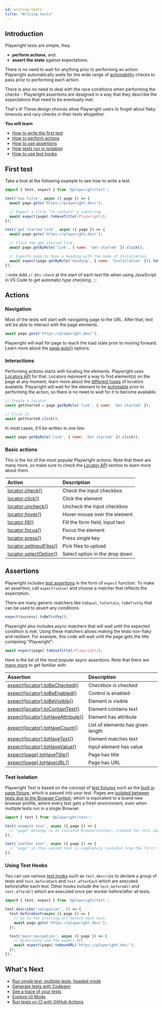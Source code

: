 ```yaml
---
id: writing-tests
title: "Writing tests"
---
```


## Introduction

Playwright tests are simple, they
- **perform actions**, and
- **assert the state** against expectations.

There is no need to wait for anything prior to performing an action: Playwright automatically waits for the wide range of [actionability](./actionability.mdx) checks to pass prior to performing each action.

There is also no need to deal with the race conditions when performing the checks - Playwright assertions are designed in a way that they describe the expectations that need to be eventually met.

That's it! These design choices allow Playwright users to forget about flaky timeouts and racy checks in their tests altogether.

**You will learn**
- [How to write the first test](/writing-tests.mdx#first-test)
- [How to perform actions](/writing-tests.mdx#actions)
- [How to use assertions](/writing-tests.mdx#assertions)
- [How tests run in isolation](/writing-tests.mdx#test-isolation)
- [How to use test hooks](/writing-tests.mdx#using-test-hooks)

## First test

Take a look at the following example to see how to write a test.

```js title="tests/example.spec.ts"
import { test, expect } from '@playwright/test';

test('has title', async ({ page }) => {
  await page.goto('https://playwright.dev/');

  // Expect a title "to contain" a substring.
  await expect(page).toHaveTitle(/Playwright/);
});

test('get started link', async ({ page }) => {
  await page.goto('https://playwright.dev/');

  // Click the get started link.
  await page.getByRole('link', { name: 'Get started' }).click();

  // Expects page to have a heading with the name of Installation.
  await expect(page.getByRole('heading', { name: 'Installation' })).toBeVisible();
});
```

:::note
Add `// @ts-check` at the start of each test file when using JavaScript in VS Code to get automatic type checking.
:::

## Actions

### Navigation

Most of the tests will start with navigating page to the URL. After that, test will be able to interact with the page elements.

```js
await page.goto('https://playwright.dev/');
```

Playwright will wait for page to reach the load state prior to moving forward. Learn more about the [page.goto()](/api/class-page.mdx#page-goto) options.

### Interactions

Performing actions starts with locating the elements. Playwright uses [Locators API](./locators.mdx) for that. Locators represent a way to find element(s) on the page at any moment, learn more about the [different types](./locators.mdx) of locators available. Playwright will wait for the element to be [actionable](./actionability.mdx) prior to performing the action, so there is no need to wait for it to become available.

```js
// Create a locator.
const getStarted = page.getByRole('link', { name: 'Get started' });

// Click it.
await getStarted.click();
```

In most cases, it'll be written in one line:

```js
await page.getByRole('link', { name: 'Get started' }).click();
```

### Basic actions

This is the list of the most popular Playwright actions. Note that there are many more, so make sure to check the [Locator API](./api/class-locator.mdx) section to learn more about them.

| Action | Description |
| :- | :- |
| [locator.check()](/api/class-locator.mdx#locator-check) | Check the input checkbox |
| [locator.click()](/api/class-locator.mdx#locator-click) | Click the element |
| [locator.uncheck()](/api/class-locator.mdx#locator-uncheck) | Uncheck the input checkbox |
| [locator.hover()](/api/class-locator.mdx#locator-hover) | Hover mouse over the element |
| [locator.fill()](/api/class-locator.mdx#locator-fill) | Fill the form field, input text |
| [locator.focus()](/api/class-locator.mdx#locator-focus) | Focus the element |
| [locator.press()](/api/class-locator.mdx#locator-press) | Press single key |
| [locator.setInputFiles()](/api/class-locator.mdx#locator-set-input-files) | Pick files to upload |
| [locator.selectOption()](/api/class-locator.mdx#locator-select-option) | Select option in the drop down |

## Assertions

Playwright includes [test assertions](./test-assertions.mdx) in the form of `expect` function. To make an assertion, call `expect(value)` and choose a matcher that reflects the expectation.

There are many generic matchers like `toEqual`, `toContain`, `toBeTruthy` that can be used to assert any conditions.

```js
expect(success).toBeTruthy();
```

Playwright also includes async matchers that will wait until the expected condition is met. Using these matchers allows making the tests non-flaky and resilient. For example, this code will wait until the page gets the title containing "Playwright":

```js
await expect(page).toHaveTitle(/Playwright/);
```

Here is the list of the most popular async assertions. Note that there are [many more](./test-assertions.mdx) to get familiar with:

| Assertion | Description |
| :- | :- |
| [expect(locator).toBeChecked()](/api/class-locatorassertions.mdx#locator-assertions-to-be-checked) | Checkbox is checked |
| [expect(locator).toBeEnabled()](/api/class-locatorassertions.mdx#locator-assertions-to-be-enabled) | Control is enabled |
| [expect(locator).toBeVisible()](/api/class-locatorassertions.mdx#locator-assertions-to-be-visible) | Element is visible |
| [expect(locator).toContainText()](/api/class-locatorassertions.mdx#locator-assertions-to-contain-text) | Element contains text |
| [expect(locator).toHaveAttribute()](/api/class-locatorassertions.mdx#locator-assertions-to-have-attribute) | Element has attribute |
| [expect(locator).toHaveCount()](/api/class-locatorassertions.mdx#locator-assertions-to-have-count) | List of elements has given length |
| [expect(locator).toHaveText()](/api/class-locatorassertions.mdx#locator-assertions-to-have-text) | Element matches text |
| [expect(locator).toHaveValue()](/api/class-locatorassertions.mdx#locator-assertions-to-have-value) | Input element has value |
| [expect(page).toHaveTitle()](/api/class-pageassertions.mdx#page-assertions-to-have-title) | Page has title |
| [expect(page).toHaveURL()](/api/class-pageassertions.mdx#page-assertions-to-have-url) | Page has URL |

### Test Isolation

Playwright Test is based on the concept of [test fixtures](./test-fixtures.mdx) such as the [built in page fixture](./test-fixtures#built-in-fixtures), which is passed into your test. Pages are [isolated between tests due to the Browser Context](./browser-contexts), which is equivalent to a brand new browser profile, where every test gets a fresh environment, even when multiple tests run in a single Browser.

```js title="tests/example.spec.ts"
import { test } from '@playwright/test';

test('example test', async ({ page }) => {
  // "page" belongs to an isolated BrowserContext, created for this specific test.
});

test('another test', async ({ page }) => {
  // "page" in this second test is completely isolated from the first test.
});
```

### Using Test Hooks

You can use various [test hooks](./api/class-test.mdx) such as `test.describe` to declare a group of tests and `test.beforeEach` and `test.afterEach` which are executed before/after each test. Other hooks include the `test.beforeAll` and `test.afterAll` which are executed once per worker before/after all tests.

```js title="tests/example.spec.ts"
import { test, expect } from '@playwright/test';

test.describe('navigation', () => {
  test.beforeEach(async ({ page }) => {
    // Go to the starting url before each test.
    await page.goto('https://playwright.dev/');
  });

  test('main navigation', async ({ page }) => {
    // Assertions use the expect API.
    await expect(page).toHaveURL('https://playwright.dev/');
  });
});
```

## What's Next
- [Run single test, multiple tests, headed mode](./running-tests.mdx)
- [Generate tests with Codegen](./codegen-intro.mdx)
- [See a trace of your tests](./trace-viewer-intro.mdx)
- [Explore UI Mode](./test-ui-mode.mdx)
- [Run tests on CI with GitHub Actions](./ci-intro.mdx)


[Accessibility]: /api/class-accessibility.mdx "Accessibility"
[Android]: /api/class-android.mdx "Android"
[AndroidDevice]: /api/class-androiddevice.mdx "AndroidDevice"
[AndroidInput]: /api/class-androidinput.mdx "AndroidInput"
[AndroidSocket]: /api/class-androidsocket.mdx "AndroidSocket"
[AndroidWebView]: /api/class-androidwebview.mdx "AndroidWebView"
[APIRequest]: /api/class-apirequest.mdx "APIRequest"
[APIRequestContext]: /api/class-apirequestcontext.mdx "APIRequestContext"
[APIResponse]: /api/class-apiresponse.mdx "APIResponse"
[APIResponseAssertions]: /api/class-apiresponseassertions.mdx "APIResponseAssertions"
[Browser]: /api/class-browser.mdx "Browser"
[BrowserContext]: /api/class-browsercontext.mdx "BrowserContext"
[BrowserServer]: /api/class-browserserver.mdx "BrowserServer"
[BrowserType]: /api/class-browsertype.mdx "BrowserType"
[CDPSession]: /api/class-cdpsession.mdx "CDPSession"
[Clock]: /api/class-clock.mdx "Clock"
[ConsoleMessage]: /api/class-consolemessage.mdx "ConsoleMessage"
[Coverage]: /api/class-coverage.mdx "Coverage"
[Dialog]: /api/class-dialog.mdx "Dialog"
[Download]: /api/class-download.mdx "Download"
[Electron]: /api/class-electron.mdx "Electron"
[ElectronApplication]: /api/class-electronapplication.mdx "ElectronApplication"
[ElementHandle]: /api/class-elementhandle.mdx "ElementHandle"
[FileChooser]: /api/class-filechooser.mdx "FileChooser"
[Frame]: /api/class-frame.mdx "Frame"
[FrameLocator]: /api/class-framelocator.mdx "FrameLocator"
[GenericAssertions]: /api/class-genericassertions.mdx "GenericAssertions"
[JSHandle]: /api/class-jshandle.mdx "JSHandle"
[Keyboard]: /api/class-keyboard.mdx "Keyboard"
[Locator]: /api/class-locator.mdx "Locator"
[LocatorAssertions]: /api/class-locatorassertions.mdx "LocatorAssertions"
[Logger]: /api/class-logger.mdx "Logger"
[Mouse]: /api/class-mouse.mdx "Mouse"
[Page]: /api/class-page.mdx "Page"
[PageAssertions]: /api/class-pageassertions.mdx "PageAssertions"
[Playwright]: /api/class-playwright.mdx "Playwright"
[PlaywrightAssertions]: /api/class-playwrightassertions.mdx "PlaywrightAssertions"
[Request]: /api/class-request.mdx "Request"
[Response]: /api/class-response.mdx "Response"
[Route]: /api/class-route.mdx "Route"
[Selectors]: /api/class-selectors.mdx "Selectors"
[SnapshotAssertions]: /api/class-snapshotassertions.mdx "SnapshotAssertions"
[TimeoutError]: /api/class-timeouterror.mdx "TimeoutError"
[Touchscreen]: /api/class-touchscreen.mdx "Touchscreen"
[Tracing]: /api/class-tracing.mdx "Tracing"
[Video]: /api/class-video.mdx "Video"
[WebError]: /api/class-weberror.mdx "WebError"
[WebSocket]: /api/class-websocket.mdx "WebSocket"
[WebSocketRoute]: /api/class-websocketroute.mdx "WebSocketRoute"
[Worker]: /api/class-worker.mdx "Worker"
[Fixtures]: /api/class-fixtures.mdx "Fixtures"
[FullConfig]: /api/class-fullconfig.mdx "FullConfig"
[FullProject]: /api/class-fullproject.mdx "FullProject"
[Location]: /api/class-location.mdx "Location"
[Test]: /api/class-test.mdx "Test"
[TestConfig]: /api/class-testconfig.mdx "TestConfig"
[TestInfo]: /api/class-testinfo.mdx "TestInfo"
[TestInfoError]: /api/class-testinfoerror.mdx "TestInfoError"
[TestOptions]: /api/class-testoptions.mdx "TestOptions"
[TestProject]: /api/class-testproject.mdx "TestProject"
[TestStepInfo]: /api/class-teststepinfo.mdx "TestStepInfo"
[WorkerInfo]: /api/class-workerinfo.mdx "WorkerInfo"
[Reporter]: /api/class-reporter.mdx "Reporter"
[Suite]: /api/class-suite.mdx "Suite"
[TestCase]: /api/class-testcase.mdx "TestCase"
[TestError]: /api/class-testerror.mdx "TestError"
[TestResult]: /api/class-testresult.mdx "TestResult"
[TestStep]: /api/class-teststep.mdx "TestStep"
[Element]: https://developer.mozilla.org/en-US/docs/Web/API/element "Element"
[EvaluationArgument]: /evaluating.mdx#evaluation-argument "EvaluationArgument"
[Promise]: https://developer.mozilla.org/en-US/docs/Web/JavaScript/Reference/Global_Objects/Promise "Promise"
[iterator]: https://developer.mozilla.org/en-US/docs/Web/JavaScript/Reference/Iteration_protocols "Iterator"
[origin]: https://developer.mozilla.org/en-US/docs/Glossary/Origin "Origin"
[selector]: https://developer.mozilla.org/en-US/docs/Web/CSS/CSS_Selectors "selector"
[Serializable]: https://developer.mozilla.org/en-US/docs/Web/JavaScript/Reference/Global_Objects/JSON/stringify#Description "Serializable"
[UIEvent.detail]: https://developer.mozilla.org/en-US/docs/Web/API/UIEvent/detail "UIEvent.detail"
[UnixTime]: https://en.wikipedia.org/wiki/Unix_time "Unix Time"
[xpath]: https://developer.mozilla.org/en-US/docs/Web/XPath "xpath"

[Array]: https://developer.mozilla.org/en-US/docs/Web/JavaScript/Reference/Global_Objects/Array "Array"
[boolean]: https://developer.mozilla.org/en-US/docs/Web/JavaScript/Data_structures#Boolean_type "Boolean"
[Buffer]: https://nodejs.org/api/buffer.html#buffer_class_buffer "Buffer"
[ChildProcess]: https://nodejs.org/api/child_process.html "ChildProcess"
[Date]: https://developer.mozilla.org/en-US/docs/Web/JavaScript/Reference/Global_Objects/Date "Date"
[Error]: https://nodejs.org/api/errors.html#errors_class_error "Error"
[EventEmitter]: https://nodejs.org/api/events.html#events_class_eventemitter "EventEmitter"
[function]: https://developer.mozilla.org/en-US/docs/Web/JavaScript/Reference/Global_Objects/Function "Function"
[FormData]: https://developer.mozilla.org/en-US/docs/Web/API/FormData "FormData"
[Map]: https://developer.mozilla.org/en-US/docs/Web/JavaScript/Reference/Global_Objects/Map "Map"
[Metadata]: https://developer.mozilla.org/en-US/docs/Web/JavaScript/Reference/Global_Objects/Object "Object&lt;string, any&gt;"
[null]: https://developer.mozilla.org/en-US/docs/Web/JavaScript/Reference/Global_Objects/null "null"
[number]: https://developer.mozilla.org/en-US/docs/Web/JavaScript/Data_structures#Number_type "Number"
[Object]: https://developer.mozilla.org/en-US/docs/Web/JavaScript/Reference/Global_Objects/Object "Object"
[Promise]: https://developer.mozilla.org/en-US/docs/Web/JavaScript/Reference/Global_Objects/Promise "Promise"
[Readable]: https://nodejs.org/api/stream.html#stream_class_stream_readable "Readable"
[ReadStream]: https://nodejs.org/api/fs.html#class-fsreadstream "ReadStream"
[RegExp]: https://developer.mozilla.org/en-US/docs/Web/JavaScript/Reference/Global_Objects/RegExp "RegExp"
[string]: https://developer.mozilla.org/en-US/docs/Web/JavaScript/Data_structures#String_type "string"
[void]: https://developer.mozilla.org/en-US/docs/Web/JavaScript/Reference/Global_Objects/undefined "void"
[URL]: https://nodejs.org/api/url.html "URL"
[URLSearchParams]: https://developer.mozilla.org/en-US/docs/Web/API/URLSearchParams "URLSearchParams"

[all available image tags]: https://mcr.microsoft.com/en-us/product/playwright/about "all available image tags"
[Microsoft Artifact Registry]: https://mcr.microsoft.com/en-us/product/playwright/about "Microsoft Artifact Registry"
[Dockerfile.noble]: https://github.com/microsoft/playwright/blob/main/utils/docker/Dockerfile.noble "Dockerfile.noble"
